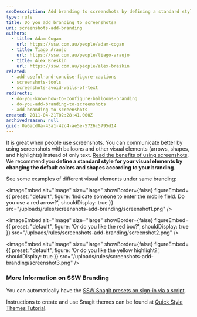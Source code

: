 ```yaml
---
seoDescription: Add branding to screenshots by defining a standard style using visual elements like balloons, arrows, and shapes that match your company's colors and design.
type: rule
title: Do you add branding to screenshots?
uri: screenshots-add-branding
authors:
  - title: Adam Cogan
    url: https://ssw.com.au/people/adam-cogan
  - title: Tiago Araujo
    url: https://ssw.com.au/people/tiago-araujo
  - title: Alex Breskin
    url: https://ssw.com.au/people/alex-breskin
related:
  - add-useful-and-concise-figure-captions
  - screenshots-tools
  - screenshots-avoid-walls-of-text
redirects:
  - do-you-know-how-to-configure-balloons-branding
  - do-you-add-branding-to-screenshots
  - add-branding-to-screenshots
created: 2011-04-21T02:28:41.000Z
archivedreason: null
guid: 0a6acd0a-43a1-42c4-ae5e-5726c5795d14
---
```


It is great when people use screenshots. You can communicate better by using screenshots with balloons and other visual elements (arrows, shapes, and highlights) instead of only text. [Read the benefits of using screenshots](/screenshots-avoid-walls-of-text).
We recommend you **define a standard style for your visual elements by changing the default colors and shapes according to your branding**.

See some examples of different visual elements under same branding:


<imageEmbed
  alt="Image"
  size="large"
  showBorder={false}
  figureEmbed={{
    preset: "default",
    figure: 'Indicate someone to enter the mobile field. Do you use a red arrow?',
    shouldDisplay: true
  }}
  src="/uploads/rules/screenshots-add-branding/screenshot1.png"
/>


<imageEmbed
  alt="Image"
  size="large"
  showBorder={false}
  figureEmbed={{
    preset: "default",
    figure: 'Or do you like the red box?',
    shouldDisplay: true
  }}
  src="/uploads/rules/screenshots-add-branding/screenshot2.png"
/>


<imageEmbed
  alt="Image"
  size="large"
  showBorder={false}
  figureEmbed={{
    preset: "default",
    figure: 'Or do you like the yellow highlight?',
    shouldDisplay: true
  }}
  src="/uploads/rules/screenshots-add-branding/screenshot3.png"
/>

### More Information on SSW Branding

You can automatically have the [SSW Snagit presets on sign-in via a script](https://github.com/SSWConsulting/SSWSysAdmins.LoginScript).

Instructions to create and use Snagit themes can be found at [Quick Style Themes Tutorial](https://www.techsmith.com/tutorial-snagit-13-quick-style-themes.html).